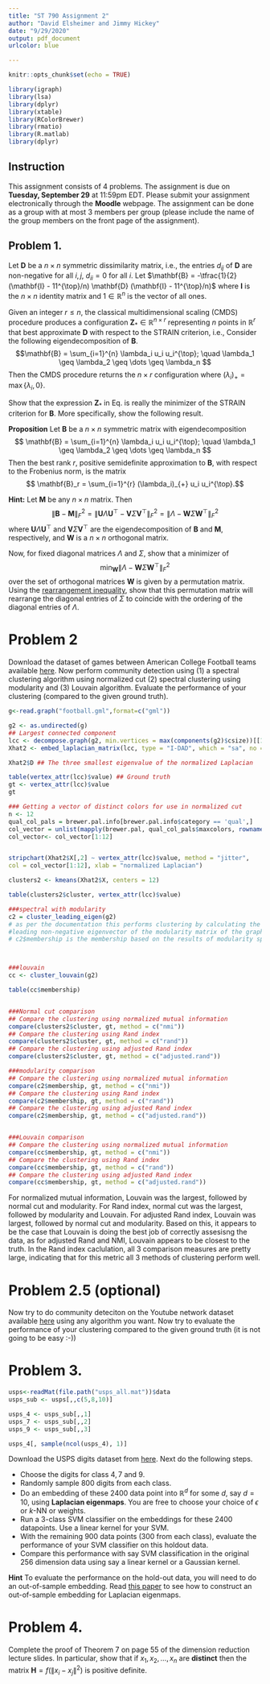 ```yaml
---
title: "ST 790 Assignment 2"
author: "David Elsheimer and Jimmy Hickey"
date: "9/29/2020"
output: pdf_document
urlcolor: blue

---
```



```r
knitr::opts_chunk$set(echo = TRUE)
```

```r

library(igraph)
library(lsa)
library(dplyr)
library(xtable)
library(RColorBrewer)
library(rmatio)
library(R.matlab)
library(dplyr)
```

## Instruction
This assignment consists of $4$ problems. The assignment is due on 
**Tuesday, September 29** at 11:59pm EDT. Please submit your assignment electronically through the **Moodle** webpage.
The assignment can be done as a group with at most 3 members per group (please include the name of the group members on the front page of the assignment).

## Problem 1.

Let $\mathbf{D}$ be a $n \times n$ symmetric dissimilarity matrix, i.e., the
entries $d_{ij}$ of $\mathbf{D}$ are non-negative for all $i,j$,
$d_{ii} = 0$ for all $i$. Let $\mathbf{B} = -\tfrac{1}{2}(\mathbf{I} -
11^{\top}/n) \mathbf{D} (\mathbf{I} - 11^{\top}/n)$ where $\mathbf{I}$ is the $n \times n$ identity
matrix and $1 \in \mathbb{R}^{n}$ is the vector of all ones.

Given an integer $r \leq n$, 
the classical multidimensional scaling (CMDS) procedure produces a
configuration $\mathbf{Z}_* \in \mathbb{R}^{n \times r}$ representing
$n$ points in $\mathbb{R}^{r}$ that best approximate $\mathbf{D}$ with
respect to the STRAIN criterion, i.e.,
\begin{equation}
\label{eq:STRAIN}
 \mathbf{Z}_* = \arg\min_{\mathbf{Z} \in \mathbb{R}^{n \times r}}
\|\mathbf{B} - \mathbf{Z} \mathbf{Z}^{\top}\|_{F}.
\end{equation}
Consider the following eigendecomposition of $\mathbf{B}$. 
$$\mathbf{B} = \sum_{i=1}^{n} \lambda_i u_i u_i^{\top};
\quad \lambda_1 \geq \lambda_2 \geq \dots \geq \lambda_n $$
Then the CMDS procedure returns the $n \times r$ configuration
\begin{equation}
  \label{eq:cmds}
\mathbf{Z}_* = \Bigl[(\lambda_1)_{+}^{1/2} u_1,
(\lambda_2)_{+}^{1/2} u_2, \dots, (\lambda_r)_{+}^{1/2} u_r
\Bigr]
\end{equation}
where $(\lambda_i)_{+} = \max\{\lambda_i, 0\}$. 

Show that the expression $\mathbf{Z}_*$ in Eq.\eqref{eq:cmds} is
really the minimizer of the STRAIN criterion for $\mathbf{B}$. More
specifically, show the following result.

**Proposition**
  Let $\mathbf{B}$ be a $n \times n$ symmetric matrix with
  eigendecomposition
$$ \mathbf{B} = \sum_{i=1}^{n} \lambda_i u_i u_i^{\top};
\quad \lambda_1 \geq \lambda_2 \geq \dots \geq \lambda_n $$
Then the best rank $r$, positive semidefinite approximation to
$\mathbf{B}$, with respect to the Frobenius norm, is the matrix
$$ \mathbf{B}_r = \sum_{i=1}^{r} (\lambda_i)_{+} u_i u_i^{\top}.$$

**Hint:** Let $\mathbf{M}$ be any $n \times n$ matrix. Then
$$ \|\mathbf{B} - \mathbf{M}\|_{F}^2 = \|\mathbf{U} \Lambda
\mathbf{U}^{\top} - \mathbf{V} \Sigma \mathbf{V}^{\top}\|_{F}^2 = 
\|\Lambda - \mathbf{W} \Sigma \mathbf{W}^{\top}\|_{F}^2$$
where $\mathbf{U} \Lambda
\mathbf{U}^{\top}$ and $\mathbf{V} \Sigma \mathbf{V}^{\top}$ are
the eigendecomposition of $\mathbf{B}$ and $\mathbf{M}$, respectively,
and $\mathbf{W}$ is a $n \times n$ orthogonal matrix. 

Now, for fixed diagonal matrices $\Lambda$ and $\Sigma$, show that a minimizer of
$$\min_{\mathbf{W}} \|\Lambda - \mathbf{W} \Sigma
\mathbf{W}^{\top}\|_{F}^2$$
over the set of orthogonal matrices $\mathbf{W}$ is given by a
permutation matrix. Using the [rearrangement inequality](https://en.wikipedia.org/wiki/Rearrangement_inequality), 
show that this permutation matrix will rearrange the diagonal entries of
$\Sigma$ to coincide with the ordering of the diagonal entries of
$\Lambda$. 

# Problem 2

Download the dataset of games between American College Football teams available [here](http://www-personal.umich.edu/~mejn/netdata/). Now perform community detection using (1) a spectral clustering algorithm using normalized cut (2) spectral clustering using modularity and (3) Louvain algorithm. Evaluate the performance of your clustering (compared to the given ground truth).

```r
g<-read.graph("football.gml",format=c("gml"))

g2 <- as.undirected(g)
## Largest connected component
lcc <- decompose.graph(g2, min.vertices = max(components(g2)$csize))[[1]]
Xhat2 <- embed_laplacian_matrix(lcc, type = "I-DAD", which = "sa", no = 12, scaled = FALSE)

Xhat2$D ## The three smallest eigenvalue of the normalized Laplacian

table(vertex_attr(lcc)$value) ## Ground truth 
gt <- vertex_attr(lcc)$value
gt

### Getting a vector of distinct colors for use in normalized cut
n <- 12
qual_col_pals = brewer.pal.info[brewer.pal.info$category == 'qual',]
col_vector = unlist(mapply(brewer.pal, qual_col_pals$maxcolors, rownames(qual_col_pals)))
col_vector<- col_vector[1:12]


stripchart(Xhat2$X[,2] ~ vertex_attr(lcc)$value, method = "jitter",
col = col_vector[1:12], xlab = "normalized Laplacian")

clusters2 <- kmeans(Xhat2$X, centers = 12)

table(clusters2$cluster, vertex_attr(lcc)$value)

###spectral with modularity
c2 = cluster_leading_eigen(g2) 
# as per the documentation this performs clustering by calculating the 
#leading non-negative eigenvector of the modularity matrix of the graph. 
# c2$membership is the membership based on the results of modularity spectral clustering



###louvain
cc <- cluster_louvain(g2)

table(cc$membership)


###Normal cut comparison
## Compare the clustering using normalized mutual information
compare(clusters2$cluster, gt, method = c("nmi"))
## Compare the clustering using Rand index
compare(clusters2$cluster, gt, method = c("rand"))
## Compare the clustering using adjusted Rand index
compare(clusters2$cluster, gt, method = c("adjusted.rand"))

###modularity comparison
## Compare the clustering using normalized mutual information
compare(c2$membership, gt, method = c("nmi"))
## Compare the clustering using Rand index
compare(c2$membership, gt, method = c("rand"))
## Compare the clustering using adjusted Rand index
compare(c2$membership, gt, method = c("adjusted.rand"))


###Louvain comparison
## Compare the clustering using normalized mutual information
compare(cc$membership, gt, method = c("nmi"))
## Compare the clustering using Rand index
compare(cc$membership, gt, method = c("rand"))
## Compare the clustering using adjusted Rand index
compare(cc$membership, gt, method = c("adjusted.rand"))

```
For normalized mutual information, Louvain was the largest, followed by normal cut and modularity. For Rand index, normal cut was the largest, followed by modularity and Louvain. For adjusted Rand index, Louvain was largest, followed by normal cut and modularity. Based on this, it appears to be the case that Louvain is doing the best job of correctly assesisng the data, as for adjusted Rand and NMI, Louvain appears to be closest to the truth. In the Rand index caclulation, all 3 comparison measures are pretty large, indicating that for this metric all 3 methods of clustering perform well.

# Problem 2.5 (optional)
Now try to do community deteciton on the Youtube network dataset available [here](http://snap.stanford.edu/data/com-Youtube.html) using any algorithm you want. Now try to evaluate the performance of your clustering compared to the given ground truth (it is not going to be easy :-))

# Problem 3. 

```r
usps<-readMat(file.path("usps_all.mat"))$data
usps_sub <- usps[,,c(5,8,10)]

usps_4 <- usps_sub[,,1]
usps_7 <- usps_sub[,,2]
usps_9 <- usps_sub[,,3]

usps_4[, sample(ncol(usps_4), 1)]

```

Download the USPS digits dataset from [here](https://cs.nyu.edu/~rowei?s/data.html). Next do the following steps.

+ Choose the digits for class $4, 7$ and $9$. 
+ Randomly sample $800$ digits from each class. 
+ Do an embedding of these $2400$ data point into $\mathbb{R}^{d}$ for some $d$, say $d = 10$, using **Laplacian eigenmaps**. You are free to choose your choice of $\epsilon$ or $k$-NN or weights.
+ Run a $3$-class SVM classifier on the embeddings for these $2400$ datapoints. Use a linear kernel for your SVM.
+ With the remaining $900$ data points ($300$ from each class), evaluate the performance of your SVM classifier on this holdout data.
+ Compare this performance with say SVM classification in the original $256$ dimension data using say a linear kernel or a Gaussian kernel.



**Hint** To evaluate the performance on the hold-out data, you will need to do an out-of-sample embedding. Read [this paper](https://papers.nips.cc/paper/2461-out-of-sample-extensions-for-lle-isomap-mds-eigenmaps-and-spectral-clustering.pdf) to see how to construct an out-of-sample embedding for Laplacian eigenmaps.

# Problem 4. 
Complete the proof of Theorem 7 on page $55$ of the dimension reduction lecture slides. In particular, show that if $x_1, x_2, \dots, x_n$ are **distinct** then the matrix $\mathbf{H} = f(\|x_i - x_j\|^2)$ is positive definite.